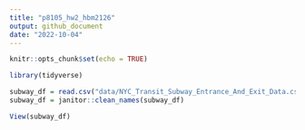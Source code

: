 ```yaml
---
title: "p8105_hw2_hbm2126"
output: github_document
date: "2022-10-04"
---
```


```r
knitr::opts_chunk$set(echo = TRUE)
```

```r
library(tidyverse)
```

```r
subway_df = read.csv("data/NYC_Transit_Subway_Entrance_And_Exit_Data.csv")
subway_df = janitor::clean_names(subway_df)
```

```r
View(subway_df)
```



